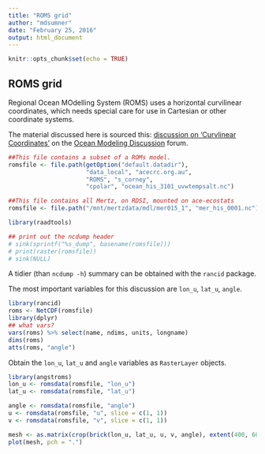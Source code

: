 ```yaml
---
title: "ROMS grid"
author: "mdsumner"
date: "February 25, 2016"
output: html_document
---
```


```r
knitr::opts_chunk$set(echo = TRUE)
```

## ROMS grid

Regional Ocean MOdelling System (ROMS) uses a horizontal curvilinear coordinates, which needs special care for use in Cartesian or other coordinate systems. 

The material discussed here is sourced this:  [discussion on 'Curvlinear Coordinates'](https://www.myroms.org/forum/viewtopic.php?f=3&t=295) on the [Ocean Modeling Discussion](https://www.myroms.org) forum. 


```r
##This file contains a subset of a ROMs model. 
romsfile <- file.path(getOption("default.datadir"), 
                      "data_local", "acecrc.org.au", 
                      "ROMS", "s_corney", 
                      "cpolar", "ocean_his_3101_uvwtempsalt.nc")
```

```r
##This file contains all Mertz, on RDSI, mounted on ace-ecostats
romsfile <- file.path("/mnt/mertzdata/mdl/mer015_1", "mer_his_0001.nc")
```

```r
library(raadtools)

## print out the ncdump header
# sink(sprintf("%s_dump", basename(romsfile)))
# print(raster(romsfile))
# sink(NULL)
```

A tidier (than `ncdump -h`) summary can be obtained with the `rancid` package. 

The most important variables for this discussion are `lon_u`, `lat_u`, `angle`. 

```r
library(rancid)
roms <- NetCDF(romsfile)
library(dplyr)
## what vars?
vars(roms) %>% select(name, ndims, units, longname)
dims(roms)
atts(roms, "angle")
```

Obtain the `lon_u`, `lat_u` and `angle` variables as `RasterLayer` objects. 

```r
library(angstroms)
lon_u <- romsdata(romsfile, "lon_u")
lat_u <- romsdata(romsfile, "lat_u")

angle <- romsdata(romsfile, "angle")
u <- romsdata(romsfile, "u", slice = c(1, 1))
v <- romsdata(romsfile, "v", slice = c(1, 1))

mesh <- as.matrix(crop(brick(lon_u, lat_u, u, v, angle), extent(400, 600, 30, 180)))
plot(mesh, pch = ".")
```